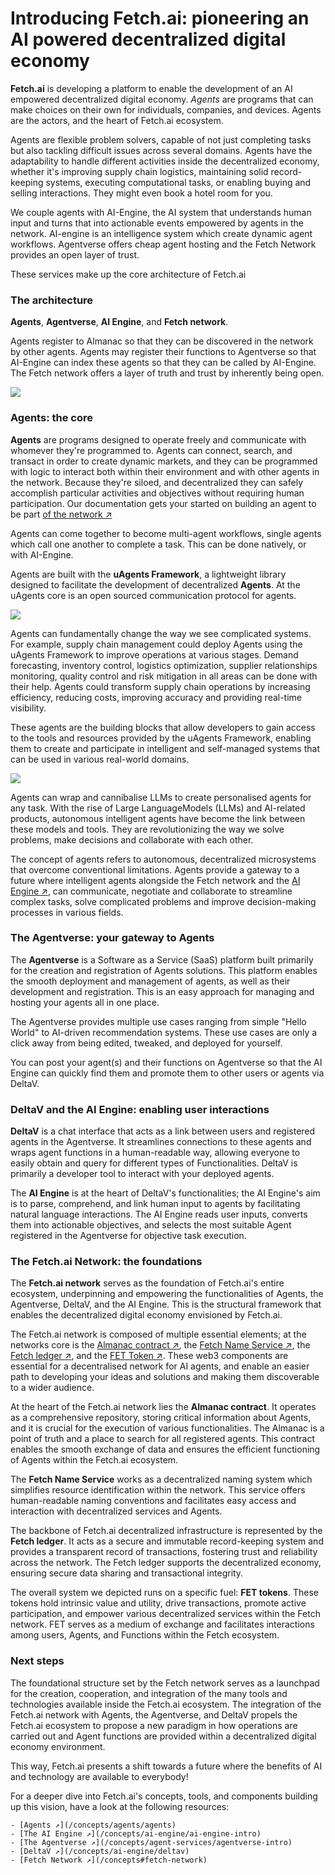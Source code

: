 # Introducing Fetch.ai: pioneering an AI powered decentralized digital economy

**Fetch.ai** is developing a platform to enable the development of an AI empowered decentralized digital economy. _Agents_ are programs that can make choices on their own for individuals, companies, and devices. Agents are the actors, and the heart of Fetch.ai ecosystem.

Agents are flexible problem solvers, capable of not just completing tasks but also tackling difficult issues across several domains. Agents have the adaptability to handle different activities inside the decentralized economy, whether it's improving supply chain logistics, maintaining solid record-keeping systems, executing computational tasks, or enabling buying and selling interactions. They might even book a hotel room for you.

We couple agents with AI-Engine, the AI system that understands human input and turns that into actionable events empowered by agents in the network. AI-engine is an intelligence system which create dynamic agent workflows. Agentverse offers cheap agent hosting and the Fetch Network  provides an open layer of trust.

These services make up the core architecture of Fetch.ai

### The architecture

**Agents**, **Agentverse**, **AI Engine**, and **Fetch network**.

Agents register to Almanac so that they can be discovered in the network by other agents. Agents may register their functions to Agentverse so that AI-Engine can index these agents so that they can be called by AI-Engine. The Fetch network offers a layer of truth and trust by inherently being open.

![](../../src/images/concepts/about/High-level-system-diagram.png)

### Agents: the core

**Agents** are programs designed to operate freely and communicate with whomever they're programmed to. Agents can connect, search, and transact in order to create dynamic markets, and they can be programmed with logic to interact both within their environment and with other agents in the network. Because they're siloed, and decentralized they can safely accomplish particular activities and objectives without requiring human participation. Our documentation gets your started on building an agent to be part [of the network ↗️](/guides/agents/getting-started/create-a-uagent)


Agents can come together to become multi-agent workflows, single agents which call one another to complete a task.  This can be done natively, or with AI-Engine.

Agents are built with the  **uAgents Framework**, a lightweight library designed to facilitate the development of decentralized **Agents**. At the uAgents core is an open sourced communication protocol for agents.

![](src/images/concepts/ai-agents/Agents_interacting.png)


Agents can fundamentally change the way we see complicated systems. For example, supply chain management could deploy Agents using the uAgents Framework to improve operations at various stages. Demand forecasting, inventory control, logistics optimization, supplier relationships monitoring, quality control and risk mitigation in all areas can be done with their help. Agents could transform supply chain operations by increasing efficiency, reducing costs, improving accuracy and providing real-time visibility.

These agents are the building blocks that allow developers to gain access to the tools and resources provided by the uAgents Framework, enabling them to create and participate in intelligent and self-managed systems that can be used in various real-world domains.

![](src/images/concepts/ai-agents/decentralised_network.png)

Agents can wrap and cannibalise LLMs to create personalised agents for any task. With the rise of Large LanguageModels (LLMs) and AI-related products, autonomous intelligent agents have become the link between these models and tools. They are revolutionizing the way we solve problems, make decisions and collaborate with each other.

The concept of agents refers to autonomous, decentralized microsystems that overcome conventional limitations. Agents provide a gateway to a future where intelligent agents alongside the Fetch network and the [AI Engine ↗️](/concepts/ai-engine/ai-engine-intro), can communicate, negotiate and collaborate to streamline complex tasks, solve complicated problems and improve decision-making processes in various fields.

### The Agentverse: your gateway to Agents

The **Agentverse** is a Software as a Service (SaaS) platform built primarily for the creation and registration of Agents solutions. This platform enables the smooth deployment and management of agents, as well as their development and registration. This is an easy approach for managing and hosting your agents all in one place.

The Agentverse provides multiple use cases ranging from simple "Hello World" to AI-driven recommendation systems. These use cases are only a click away from being edited, tweaked, and deployed for yourself.

You can post your agent(s) and their functions on Agentverse so that the AI Engine can quickly find them and promote them to other users or agents via DeltaV.

### DeltaV and the AI Engine: enabling user interactions

**DeltaV** is a chat interface that acts as a link between users and registered agents in the Agentverse. It streamlines connections to these agents and wraps agent functions in a human-readable way, allowing everyone to easily obtain and query for different types of Functionalities. DeltaV is primarily a developer tool to interact with your deployed agents.

The **AI Engine** is at the heart of DeltaV's functionalities; the AI Engine's aim is to parse, comprehend, and link human input to agents by facilitating natural language interactions. The AI Engine reads user inputs, converts them into actionable objectives, and selects the most suitable Agent registered in the Agentverse for objective task execution.

### The Fetch.ai Network: the foundations

The **Fetch.ai network** serves as the foundation of Fetch.ai's entire ecosystem, underpinning and empowering the functionalities of Agents, the Agentverse, DeltaV, and the AI Engine. This is the structural framework that enables the decentralized digital economy envisioned by Fetch.ai.

The Fetch.ai network is composed of multiple essential elements; at the networks core is the [Almanac contract ↗️](/concepts/fetch-network/almanac), the [Fetch Name Service ↗️](/guides/agents/advanced/name-service), the [Fetch ledger ↗️](/concepts/fetch-network/ledger/intro), and the [FET Token ↗️](/concepts/fetch-network/native-and-erc20-fet-tokens). These web3 components are essential for a decentralised network for AI agents, and enable an easier path to developing your ideas and solutions and making them discoverable to a wider audience.

At the heart of the Fetch.ai network lies the **Almanac contract**. It operates as a comprehensive repository, storing critical information about Agents, and it is crucial for the execution of various functionalities. The Almanac is a point of truth and a place to search for all registered agents. This contract enables the smooth exchange of data and ensures the efficient functioning of Agents within the Fetch.ai ecosystem.

The **Fetch Name Service** works as a decentralized naming system which simplifies resource identification within the network. This service offers human-readable naming conventions and facilitates easy access and interaction with decentralized services and Agents.

The backbone of Fetch.ai decentralized infrastructure is represented by the **Fetch ledger**. It acts as a secure and immutable record-keeping system and provides a transparent record of transactions, fostering trust and reliability across the network. The Fetch ledger supports the decentralized economy, ensuring secure data sharing and transactional integrity.

The overall system we depicted runs on a specific fuel: **FET tokens**. These tokens hold intrinsic value and utility, drive transactions, promote active participation, and empower various decentralized services within the Fetch network. FET serves as a medium of exchange and facilitates interactions among users, Agents, and Functions within the Fetch ecosystem.

### Next steps

The foundational structure set by the Fetch network serves as a launchpad for the creation, cooperation, and integration of the many tools and technologies available inside the Fetch.ai ecosystem. The integration of the Fetch.ai network with Agents, the Agentverse, and DeltaV propels the Fetch.ai ecosystem to propose a new paradigm in how operations are carried out and Agent functions are provided within a decentralized digital economy environment.

This way, Fetch.ai presents a shift towards a future where the benefits of AI and technology are available to everybody!

For a deeper dive into Fetch.ai's concepts, tools, and components building up this vision, have a look at the following resources:

    - [Agents ↗️](/concepts/agents/agents)
    - [The AI Engine ↗️](/concepts/ai-engine/ai-engine-intro)
    - [The Agentverse ↗️](/concepts/agent-services/agentverse-intro)
    - [DeltaV ↗️](/concepts/ai-engine/deltav)
    - [Fetch Network ↗️](/concepts#fetch-network)
